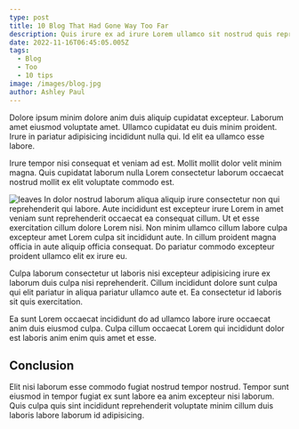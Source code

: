 ```yaml
---
type: post
title: 10 Blog That Had Gone Way Too Far
description: Quis irure ex ad irure Lorem ullamco sit nostrud quis reprehenderit in occaecat mollit mollit.
date: 2022-11-16T06:45:05.005Z
tags:
  - Blog
  - Too
  - 10 tips
image: /images/blog.jpg
author: Ashley Paul
---
```

Dolore ipsum minim dolore anim duis aliquip cupidatat excepteur. Laborum amet eiusmod voluptate amet. Ullamco cupidatat eu duis minim proident. Irure in pariatur adipisicing incididunt nulla qui. Id elit ea ullamco esse labore.

Irure tempor nisi consequat et veniam ad est. Mollit mollit dolor velit minim magna. Quis cupidatat laborum nulla Lorem consectetur laborum occaecat nostrud mollit ex elit voluptate commodo est.

![leaves](/images/leaves.jpg)
In dolor nostrud laborum aliqua aliquip irure consectetur non qui reprehenderit qui labore. Aute incididunt est excepteur irure Lorem in amet veniam sunt reprehenderit occaecat ea consequat cillum. Ut et esse exercitation cillum dolore Lorem nisi. Non minim ullamco cillum labore culpa excepteur amet Lorem culpa sit incididunt aute. In cillum proident magna officia in aute aliquip officia consequat. Do pariatur commodo excepteur proident ullamco elit ex irure eu.

Culpa laborum consectetur ut laboris nisi excepteur adipisicing irure ex laborum duis culpa nisi reprehenderit. Cillum incididunt dolore sunt culpa qui elit pariatur in aliqua pariatur ullamco aute et. Ea consectetur id laboris sit quis exercitation.

Ea sunt Lorem occaecat incididunt do ad ullamco labore irure occaecat anim duis eiusmod culpa. Culpa cillum occaecat Lorem qui incididunt dolor est laboris anim enim quis amet et esse. 

## Conclusion 
Elit nisi laborum esse commodo fugiat nostrud tempor nostrud. Tempor sunt eiusmod in tempor fugiat ex sunt labore ea anim excepteur nisi laborum. Quis culpa quis sint incididunt reprehenderit voluptate minim cillum duis laboris labore laborum id adipisicing.
